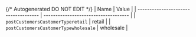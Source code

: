 {/* Autogenerated DO NOT EDIT  */}
| Name                                 | Value                                |
| ------------------------------------ | ------------------------------------ |
| `postCustomersCustomerTyperetail`    | retail                               |
| `postCustomersCustomerTypewholesale` | wholesale                            |